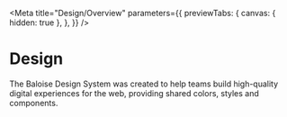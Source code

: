
<Meta
  title="Design/Overview"
  parameters={{
    previewTabs: {
      canvas: { hidden: true },
    },
  }}
/>

# Design

The Baloise Design System was created to help teams build high-quality digital experiences for the web, providing shared colors, styles and components.

<bal-doc-github link="/stories/design/00-overview.stories.mdx"></bal-doc-github>
